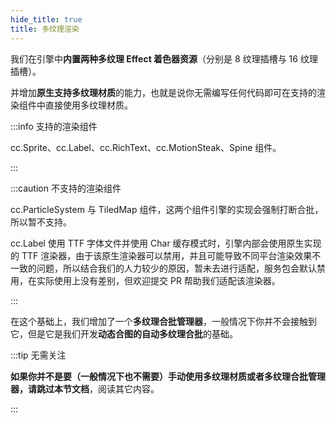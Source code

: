 ```yaml
---
hide_title: true
title: 多纹理渲染
---
```


我们在引擎中**内置两种多纹理 Effect 着色器资源**（分别是 8 纹理插槽与 16 纹理插槽）。

并增加**原生支持多纹理材质**的能力，也就是说你无需编写任何代码即可在支持的渲染组件中直接使用多纹理材质。

:::info 支持的渲染组件

cc.Sprite、cc.Label、cc.RichText、cc.MotionSteak、Spine 组件。

:::

:::caution 不支持的渲染组件

cc.ParticleSystem 与 TiledMap 组件，这两个组件引擎的实现会强制打断合批，所以暂不支持。

cc.Label 使用 TTF 字体文件并使用 Char 缓存模式时，引擎内部会使用原生实现的 TTF 渲染器，由于该原生渲染器可以禁用，并且可能导致不同平台渲染效果不一致的问题，所以结合我们的人力较少的原因，暂未去进行适配，服务包会默认禁用，在实际使用上没有差别，但欢迎提交 PR 帮助我们适配该渲染器。

:::

在这个基础上，我们增加了一个**多纹理合批管理器**，一般情况下你并不会接触到它，但是它是我们开发**动态合图的自动多纹理合批**的基础。

:::tip 无需关注

**如果你并不是要（一般情况下也不需要）手动使用多纹理材质或者多纹理合批管理器，请跳过本节文档**，阅读其它内容。

:::

<DocCardList items={useCurrentSidebarCategory().items}/>
